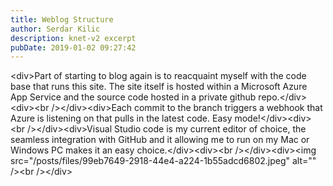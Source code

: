 ```yaml
---
title: Weblog Structure
author: Serdar Kilic
description: knet-v2 excerpt
pubDate: 2019-01-02 09:27:42
---
```


&lt;div&gt;Part of starting to blog again is to reacquaint myself with the code base that runs this site. The site itself is hosted within a Microsoft Azure App Service and the source code hosted in a private github repo.&lt;/div&gt;&lt;div&gt;&lt;br /&gt;&lt;/div&gt;&lt;div&gt;Each commit to the branch triggers a webhook that Azure is listening on that pulls in the latest code. Easy mode!&lt;/div&gt;&lt;div&gt;&lt;br /&gt;&lt;/div&gt;&lt;div&gt;Visual Studio code is my current editor of choice, the seamless integration with GitHub and it allowing me to run on my Mac or Windows PC makes it an easy choice.&lt;/div&gt;&lt;div&gt;&lt;br /&gt;&lt;/div&gt;&lt;div&gt;&lt;img src="/posts/files/99eb7649-2918-44e4-a224-1b55adcd6802.jpeg" alt=""  /&gt;&lt;br /&gt;&lt;/div&gt;